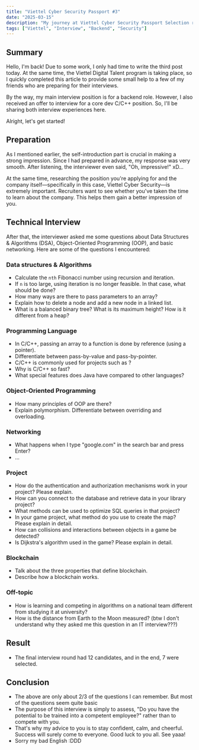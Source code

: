 ```yaml
---
title: "Viettel Cyber Security Passport #3"
date: "2025-03-15"
description: "My journey at Viettel Cyber Security Passport Selection rounds part 3"
tags: ["Viettel", "Interview", "Backend", "Security"]
---
```


## Summary

Hello, I'm back! Due to some work, I only had time to write the third post today. At the same time, the Viettel Digital Talent program is taking place, so I quickly completed this article to provide some small help to a few of my friends who are preparing for their interviews.

By the way, my main interview position is for a backend role. However, I also received an offer to interview for a core dev C/C++ position. So, I'll be sharing both interview experiences here.

Alright, let's get started!

## Preparation

As I mentioned earlier, the self-introduction part is crucial in making a strong impression. Since I had prepared in advance, my response was very smooth. After listening, the interviewer even said, "Oh, impressive!" xD...

At the same time, researching the position you're applying for and the company itself—specifically in this case, Viettel Cyber Security—is extremely important. Recruiters want to see whether you've taken the time to learn about the company. This helps them gain a better impression of you.

## Technical Interview
After that, the interviewer asked me some questions about Data Structures & Algorithms (DSA), Object-Oriented Programming (OOP), and basic networking. Here are some of the questions I encountered:

### Data structures & Algorithms
- Calculate the `nth` Fibonacci number using recursion and iteration.
- If `n` is too large, using iteration is no longer feasible. In that case, what should be done?
- How many ways are there to pass parameters to an array?
- Explain how to delete a node and add a new node in a linked list.
- What is a balanced binary tree? What is its maximum height? How is it different from a heap?
### Programming Language
- In C/C++, passing an array to a function is done by reference (using a pointer).
- Differentiate between pass-by-value and pass-by-pointer.
- C/C++ is commonly used for projects such as ?
- Why is C/C++ so fast?
- What special features does Java have compared to other languages?
### Object-Oriented Programming
- How many principles of OOP are there?
- Explain polymorphism. Differentiate between overriding and overloading.
### Networking
- What happens when I type "google.com" in the search bar and press Enter?
- ...
### Project
- How do the authentication and authorization mechanisms work in your project? Please explain.
- How can you connect to the database and retrieve data in your library project?
- What methods can be used to optimize SQL queries in that project?
- In your game project, what method do you use to create the map? Please explain in detail.
- How can collisions and interactions between objects in a game be detected?
- Is Dijkstra's algorithm used in the game? Please explain in detail.

### Blockchain
- Talk about the three properties that define blockchain.
- Describe how a blockchain works.

### Off-topic
- How is learning and competing in algorithms on a national team different from studying it at university?
- How is the distance from Earth to the Moon measured? (btw I don't understand why they asked me this question in an IT interview???)

## Result
- The final interview round had 12 candidates, and in the end, 7 were selected.

## Conclusion
- The above are only about 2/3 of the questions I can remember. But most of the questions seem quite basic
- The purpose of this interview is simply to assess, "Do you have the potential to be trained into a competent employee?" rather than to compete with you.
- That's why my advice to you is to stay confident, calm, and cheerful. Success will surely come to everyone. Good luck to you all. See yaaa!
- Sorry my bad English :DDD